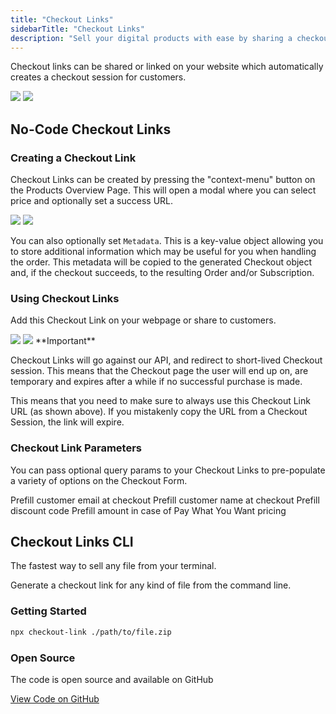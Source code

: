 ```yaml
---
title: "Checkout Links"
sidebarTitle: "Checkout Links"
description: "Sell your digital products with ease by sharing a checkout link to select products"
---
```


Checkout links can be shared or linked on your website which automatically
creates a checkout session for customers.

<img className="block dark:hidden" src="/assets/features/checkout/links/checkout.light.png" />
<img className="hidden dark:block" src="/assets/features/checkout/links/checkout.dark.png" />

## No-Code Checkout Links

### Creating a Checkout Link

Checkout Links can be created by pressing the "context-menu" button on the Products Overview Page. This will open a modal where you can select price and optionally set a success URL.

<img className="block dark:hidden" src="/assets/features/checkout/links/create.light.png" />
<img className="hidden dark:block" src="/assets/features/checkout/links/create.dark.png" />

You can also optionally set `Metadata`. This is a key-value object allowing you to store additional information which may be useful for you when handling the order. This metadata will be copied to the generated Checkout object and, if the checkout succeeds, to the resulting Order and/or Subscription.

### Using Checkout Links

Add this Checkout Link on your webpage or share to customers.

<img className="block dark:hidden" src="/assets/features/checkout/links/new.light.png" />
<img className="hidden dark:block" src="/assets/features/checkout/links/new.dark.png" />


<Note>
**Important**

Checkout Links will go against our API, and redirect to short-lived Checkout session. This means that the Checkout page the user will end up on, are temporary and expires after a while if no successful purchase is made.

This means that you need to make sure to always use this Checkout Link URL (as shown above). If you mistakenly copy the URL from a Checkout Session, the link will expire.
</Note>


### Checkout Link Parameters

You can pass optional query params to your Checkout Links to pre-populate a variety of options on the Checkout Form.

<ParamField path="customer_email" type="string">
  Prefill customer email at checkout
</ParamField>

<ParamField path="customer_name" type="string">
  Prefill customer name at checkout
</ParamField>

<ParamField path="discount_code" type="string">
  Prefill discount code
</ParamField>

<ParamField path="amount" type="string">
  Prefill amount in case of Pay What You Want pricing
</ParamField>

## Checkout Links CLI

The fastest way to sell any file from your terminal.

Generate a checkout link for any kind of file from the command line.

### Getting Started

```bash
npx checkout-link ./path/to/file.zip
```

### Open Source

The code is open source and available on GitHub

[View Code on GitHub](https://github.com/polarsource/checkout-link)


